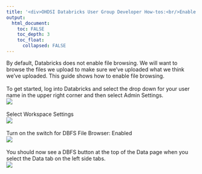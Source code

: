 ---
title: '<div>OHDSI Databricks User Group Developer How-tos:<br/>Enable Databricks DBFS</div>'
output:
  html_document:
    toc: FALSE
    toc_depth: 3
    toc_float:
      collapsed: FALSE
---

<p>
  By default, Databricks does not enable file browsing. 
  We will want to browse the files we upload to make sure we've uploaded what we think we've uploaded. 
  This guide shows how to enable file browsing. 
  <br/>
  <br/>
  To get started, log into Databricks and select the drop down for your user name in the upper right corner and then select Admin Settings.
  <br/>
  <img src="./img/developer-how-tos/new-databricks-instance/26a-enable-dbfs-admin-settings.png" />
  <br/><br/>
  Select Workspace Settings
  <br/>
  <img src="./img/developer-how-tos/new-databricks-instance/26b-enable-dbfs-workspace-settings.png" />
  <br/><br/>
  Turn on the switch for DBFS File Browser: Enabled
  <br/>
  <img src="./img/developer-how-tos/new-databricks-instance/26c-enable-dbfs-workspace-enable.png" />
  <br/><br/>
  You should now see a DBFS button at the top of the Data page when you select the Data tab on the left side tabs.
  <br/>
  <img src="./img/developer-how-tos/new-databricks-instance/26d-enable-dbfs-browse-dbfs.png" />
  <br/><br/>
</p>
